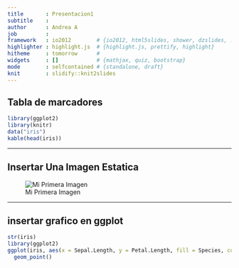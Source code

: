 ```yaml
---
title       : Presentacion1
subtitle    : 
author      : Andrea A
job         : 
framework   : io2012        # {io2012, html5slides, shower, dzslides, ...}
highlighter : highlight.js  # {highlight.js, prettify, highlight}
hitheme     : tomorrow      # 
widgets     : []            # {mathjax, quiz, bootstrap}
mode        : selfcontained # {standalone, draft}
knit        : slidify::knit2slides
---
```



## Tabla de marcadores

```r
library(ggplot2)
library(knitr)
data("iris")
kable(head(iris))
```

---


## Insertar Una Imagen Estatica

![Mi Primera Imagen](pi.jpg)

---

## insertar grafico en ggplot

```r
str(iris)
library(ggplot2)
ggplot(iris, aes(x = Sepal.Length, y = Petal.Length, fill = Species, col = Species)) +
  geom_point() 

```
